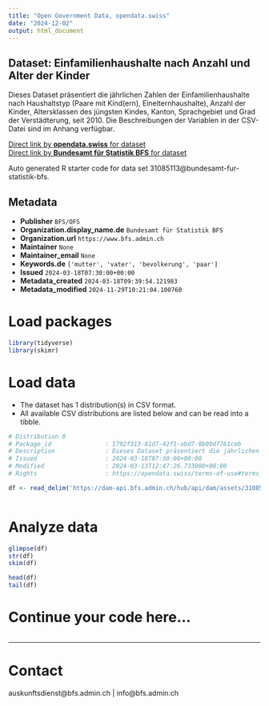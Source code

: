 ```yaml
---
title: "Open Government Data, opendata.swiss"
date: "2024-12-02"
output: html_document
---
```


## Dataset: Einfamilienhaushalte nach Anzahl und Alter der Kinder

Dieses Dataset präsentiert die jährlichen Zahlen der Einfamilienhaushalte nach Haushaltstyp (Paare mit Kind(ern), Einelternhaushalte), Anzahl der Kinder, Altersklassen des jüngsten Kindes, Kanton, Sprachgebiet und Grad der Verstädterung, seit 2010. Die Beschreibungen der Variablen in der CSV-Datei sind im Anhang verfügbar.

[Direct link by **opendata.swiss** for dataset](https://opendata.swiss/de/dataset/einfamilienhaushalte-nach-anzahl-und-alter-der-kinder)<br>
[Direct link by **Bundesamt für Statistik BFS** for dataset](https://www.bfs.admin.ch/asset/de/ts-x-40.02.01.02.06)

Auto generated R starter code for data set 31085113@bundesamt-fur-statistik-bfs.

## Metadata

- **Publisher** `BFS/OFS`
- **Organization.display_name.de** `Bundesamt für Statistik BFS`
- **Organization.url** `https://www.bfs.admin.ch`
- **Maintainer** `None`
- **Maintainer_email** `None`
- **Keywords.de** `['mutter', 'vater', 'bevolkerung', 'paar']`
- **Issued** `2024-03-18T07:30:00+00:00`
- **Metadata_created** `2024-03-18T09:39:54.121983`
- **Metadata_modified** `2024-11-29T10:21:04.100760`


# Load packages

```r

library(tidyverse)
library(skimr)

```

# Load data

-   The dataset has 1 distribution(s) in CSV format.
-   All available CSV distributions are listed below and can be read into a tibble.

```r

# Distribution 0
# Package_id               : 1792f313-81d7-42f1-abd7-0b09df761ceb
# Description              : Dieses Dataset präsentiert die jährlichen Zahlen der Einfamilienhaushalte nach Haushaltstyp (Paare mit Kind(ern), Einelternhaushalte), Anzahl der Kinder, Altersklassen des jüngsten Kindes, Kanton, Sprachgebiet und Grad der Verstädterung, seit 2010. Die Beschreibungen der Variablen in der CSV-Datei sind im Anhang verfügbar.
# Issued                   : 2024-03-18T07:30:00+00:00
# Modified                 : 2024-03-13T12:47:26.733000+00:00
# Rights                   : https://opendata.swiss/terms-of-use#terms_by_ask

df <- read_delim('https://dam-api.bfs.admin.ch/hub/api/dam/assets/31085120/master')



```

# Analyze data

```r

glimpse(df)
str(df)
skim(df)

head(df)
tail(df)

```

# Continue your code here...

```r

```

------------------------------------------------------------------------

# Contact

auskunftsdienst@bfs.admin.ch | info@bfs.admin.ch
